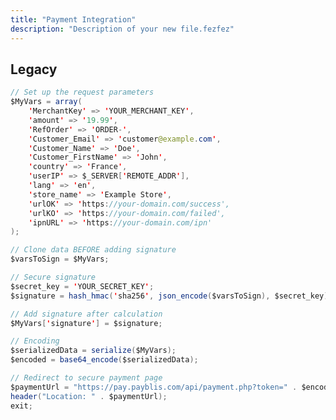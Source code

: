 ```yaml
---
title: "Payment Integration"
description: "Description of your new file.fezfez"
---
```


## Legacy

```java PHP Implementation
// Set up the request parameters
$MyVars = array(
    'MerchantKey' => 'YOUR_MERCHANT_KEY',
    'amount' => '19.99',
    'RefOrder' => 'ORDER-',
    'Customer_Email' => 'customer@example.com',
    'Customer_Name' => 'Doe',
    'Customer_FirstName' => 'John',
    'country' => 'France',
    'userIP' => $_SERVER['REMOTE_ADDR'],
    'lang' => 'en',
    'store_name' => 'Example Store',
    'urlOK' => 'https://your-domain.com/success',
    'urlKO' => 'https://your-domain.com/failed',
    'ipnURL' => 'https://your-domain.com/ipn'
);

// Clone data BEFORE adding signature
$varsToSign = $MyVars;

// Secure signature
$secret_key = 'YOUR_SECRET_KEY';
$signature = hash_hmac('sha256', json_encode($varsToSign), $secret_key);

// Add signature after calculation
$MyVars['signature'] = $signature;

// Encoding
$serializedData = serialize($MyVars);
$encoded = base64_encode($serializedData);

// Redirect to secure payment page
$paymentUrl = "https://pay.payblis.com/api/payment.php?token=" . $encoded;
header("Location: " . $paymentUrl);
exit;
```